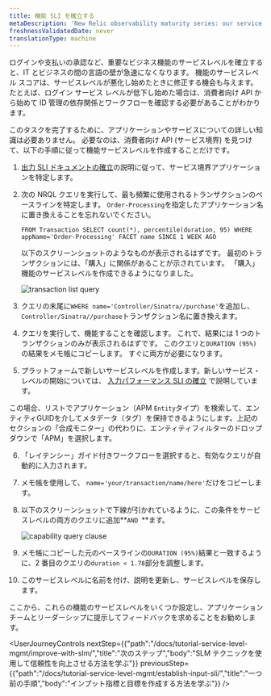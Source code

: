 ```yaml
---
title: 機能 SLI を確立する
metaDescription: 'New Relic observability maturity series: our service level management guide shows you how to easily measure and communicate the overall health, performance, and quality of your digital products and services to all stakeholders.'
freshnessValidatedDate: never
translationType: machine
---
```


ログインや支払いの承認など、重要なビジネス機能のサービスレベルを確立すると、IT とビジネスの間の言語の壁が急速になくなります。 機能のサービスレベル スコアは、サービスレベルが悪化し始めたときに修正する機会も与えます。 たとえば、ログイン サービス レベルが低下し始めた場合は、消費者向け API から始めて ID 管理の依存関係とワークフローを確認する必要があることがわかります。

このタスクを完了するために、アプリケーションやサービスについての詳しい知識は必要ありません。 必要なのは、消費者向け API (サービス境界) を見つけて、以下の手順に従って機能サービスレベルを作成することだけです。

1. [出力 SLI ドキュメントの確立](/docs/tutorial-service-level-mgmt/establish-output-sli/)の説明に従って、サービス境界アプリケーションを特定します。

2. 次の NRQL クエリを実行して、最も頻繁に使用されるトランザクションのベースラインを特定します。 `Order-Processing`を指定したアプリケーション名に置き換えることを忘れないでください。

   ```
   FROM Transaction SELECT count(*), percentile(duration, 95) WHERE appName='Order-Processing' FACET name SINCE 1 WEEK AGO
   ```

   以下のスクリーンショットのようなものが表示されるはずです。 最初のトランザクションには、「購入」に関係があることが示されています。 「購入」機能のサービスレベルを作成できるようになりました。

   <img
     alt="transaction list query"
     src="/images/queries-nrql_screenshot-full_transaction-list-nrql.webp"
   />

3. クエリの末尾に`WHERE name='Controller/Sinatra//purchase'`を追加し、 `Controller/Sinatra//purchase`トランザクション名に置き換えます。

4. クエリを実行して、機能することを確認します。 これで、結果には 1 つのトランザクションのみが表示されるはずです。 このクエリと`DURATION (95%)`の結果をメモ帳にコピーします。 すぐに両方が必要になります。

5. プラットフォームで新しいサービスレベルを作成します。新しいサービス・レベルの開始については、 [入力パフォーマンス SLI の確立](#establishing-input-sli) で説明しています。

この場合、リストでアプリケーション（APM `Entity`タイプ）を検索して、エンティティGUIDを介してメタデータ（タグ）を保持できるようにします。上記のセクションの「合成モニター」の代わりに、エンティティフィルターのドロップダウンで「APM」を選択します。

6. 「レイテンシー」ガイド付きワークフローを選択すると、有効なクエリが自動的に入力されます。

7. メモ帳を使用して、 `name='your/transaction/name/here'`だけをコピーします。

8. 以下のスクリーンショットで下線が引かれているように、この条件をサービスレベルの両方のクエリに追加**`AND `**ます。

   <img
     alt="capability query clause"
     src="/images/apm_screenshot-crop_capability-filter-clause.webp"
   />

9. メモ帳にコピーした元のベースラインの`DURATION (95%)`結果と一致するように、2 番目のクエリの`duration < 1.78`部分を調整します。

10. このサービスレベルに名前を付け、説明を更新し、サービスレベルを保存します。

ここから、これらの機能のサービスレベルをいくつか設定し、アプリケーション チームとリーダーシップに提示してフィードバックを求めることをお勧めします。

<UserJourneyControls
  nextStep={{"path":"/docs/tutorial-service-level-mgmt/improve-with-slm/","title":"次のステップ","body":"SLM テクニックを使用して信頼性を向上させる方法を学ぶ"}}
  previousStep={{"path":"/docs/tutorial-service-level-mgmt/establish-input-sli/","title":"一つ前の手順","body":"インプット指標と目標を作成する方法を学ぶ"}}
/>

